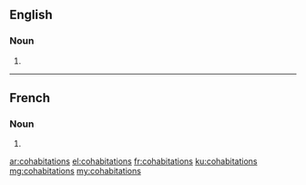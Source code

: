 ==English==

===Noun===
{{head|en|plural}}

# {{plural of|cohabitation|lang=en}}

----

==French==

===Noun===
{{head|fr|plural|g=f-p}}

# {{plural of|cohabitation|lang=fr}}

[[ar:cohabitations]]
[[el:cohabitations]]
[[fr:cohabitations]]
[[ku:cohabitations]]
[[mg:cohabitations]]
[[my:cohabitations]]